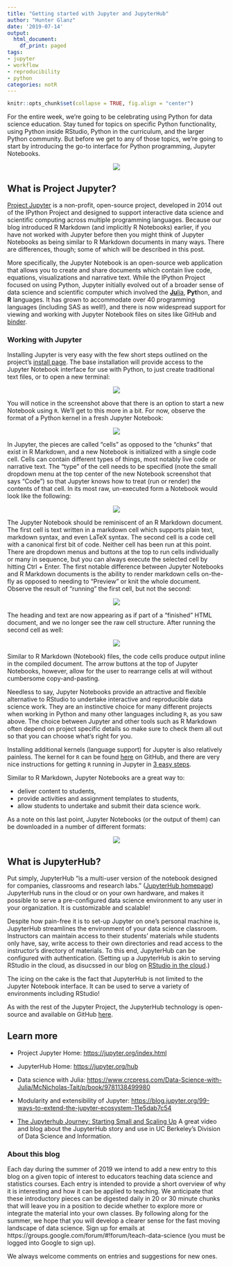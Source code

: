 ```yaml
---
title: "Getting started with Jupyter and JupyterHub"
author: "Hunter Glanz"
date: '2019-07-14'
output:
  html_document:
    df_print: paged
tags:
- jupyter
- workflow
- reproducibility
- python
categories: notR
---
```


```r
knitr::opts_chunk$set(collapse = TRUE, fig.align = "center")
```

For the entire week, we're going to be celebrating using Python for data science education.  Stay tuned for topics on specific Python functionality, using Python inside RStudio, Python in the curriculum, and the larger Python community.  But before we get to any of those topics, we're going to start by introducing the go-to interface for Python programming, Jupyter Notebooks.

<center>

![](/post/jupyter/250px-Jupyter_logo.svg.png)

</center>

## What is Project Jupyter? 

[Project Jupyter](https://jupyter.org/index.html) is a non-profit, open-source project, developed in 2014 out of the IPython Project and designed to support interactive data science and scientific computing across multiple programming languages. Because our blog introduced R Markdown (and implicitly R Notebooks) earlier, if you have not worked with Jupyter before then you might think of Jupyter Notebooks as being similar to R Markdown documents in many ways. There are differences, though; some of which will be described in this post.

More specifically, the Jupyter Notebook is an open-source web application that allows you to create and share documents which contain live code, equations, visualizations and narrative text. While the IPython Project focused on using Python, Jupyter initially evolved out of a broader sense of data science and scientific computer which involved the [**Ju**lia](https://julialang.org/), **Pyt**hon, and **R** languages. It has grown to accommodate over 40 programming languages (including SAS as well!), and there is now widespread support for viewing and working with Jupyter Notebook files on sites like GitHub and [binder](https://gke.mybinder.org/).

### Working with Jupyter

Installing Jupyter is very easy with the few short steps outlined on the project's [install page](https://jupyter.org/install). The base installation will provide access to the Jupyter Notebook interface for use with Python, to just create traditional text files, or to open a new terminal: 

<center>

![](/post/jupyter/jupyterhome_newnb.png)

</center>

You will notice in the screenshot above that there is an option to start a new Notebook using `R`. We'll get to this more in a bit. For now, observe the format of a Python kernel in a fresh Jupyter Notebook:

<center>

![](/post/jupyter/jupyter_newpythonnb.png)

</center>


In Jupyter, the pieces are called "cells" as opposed to the "chunks" that exist in R Markdown, and a new Notebook is initialized with a single code cell. Cells can contain different types of things, most notably live code or narrative text. The "type" of the cell needs to be specified (note the small dropdown menu at the top center of the new Notebook screenshot that says "Code") so that Jupyter knows how to treat (run or render) the contents of that cell. In its most raw, un-executed form a Notebook would look like the following:

<center>

![](/post/jupyter/rawpythonnb.png)

</center>

The Jupyter Notebook should be reminiscent of an R Markdown document. The first cell is text written in a markdown cell which supports plain text, markdown syntax, and even LaTeX syntax. The second cell is a code cell with a canonical first bit of code. Neither cell has been run at this point. There are dropdown menus and buttons at the top to run cells individually or many in sequence, but you can always execute the selected cell by hitting Ctrl + Enter. The first notable difference between Jupyter Notebooks and R Markdown documents is the ability to render markdown cells on-the-fly as opposed to needing to "Preview" or knit the whole document. Observe the result of "running" the first cell, but not the second:

<center>

![](/post/jupyter/markdownpythonnb.png)

</center>

The heading and text are now appearing as if part of a "finished" HTML document, and we no longer see the raw cell structure. After running the second cell as well:

<center>

![](/post/jupyter/executedpythonnb.png)

</center>

Similar to R Markdown (Notebook) files, the code cells produce output inline in the compiled document. The arrow buttons at the top of Jupyter Notebooks, however, allow for the user to rearrange cells at will without cumbersome copy-and-pasting. 

Needless to say, Jupyter Notebooks provide an attractive and flexible alternative to RStudio to undertake interactive and reproducible data science work. They are an instinctive choice for many different projects when working in Python and many other languages including `R`, as you saw above. The choice between Jupyter and other tools such as R Markdown often depend on project specific details so make sure to check them all out so that you can choose what's right for you.

Installing additional kernels (language support) for Jupyter is also relatively painless. The kernel for `R` can be found [here](https://github.com/IRkernel/IRkernel) on GitHub, and there are very nice instructions for getting `R` running in Jupyter in [3 easy steps](https://medium.com/@kyleake/how-to-install-r-in-jupyter-with-irkernel-in-3-steps-917519326e41). 

Similar to R Markdown, Jupyter Notebooks are a great way to:

* deliver content to students,
* provide activities and assignment templates to students,
* allow students to undertake and submit their data science work.

As a note on this last point, Jupyter Notebooks (or the output of them) can be downloaded in a number of different formats:

<center>

![](/post/jupyter/jupyternb_savetypes.png)

</center>

## What is JupyterHub?

Put simply, JupyterHub "is a multi-user version of the notebook designed for companies, classrooms and research labs." ([JupyterHub homepage](https://jupyter.org/hub)) JupyterHub runs in the cloud or on your own hardware, and makes it possible to serve a pre-configured data science environment to any user in your organization. It is customizable and scalable!

Despite how pain-free it is to set-up Jupyter on one's personal machine is, JupyterHub streamlines the environment of your data science classroom. Instructors can maintain access to their students' materials while students only have, say, write access to their own directories and read access to the instructor's directory of materials. To this end, JupyterHub can be configured with authentication.  (Setting up a JupyterHub is akin to serving RStudio in the cloud, as disucssed in our blog on [RStudio in the cloud](https://teachdatascience.com/cloud/).)

The icing on the cake is the fact that JupyterHub is not limited to the Jupyter Notebook interface. It can be used to serve a variety of environments including RStudio!

As with the rest of the Jupyter Project, the JupyterHub technology is open-source and available on GitHub [here](https://github.com/jupyterhub/jupyterhub).



## Learn more

* Project Jupyter Home: [https://jupyter.org/index.html](https://jupyter.org/index.html)

* JupyterHub Home: [https://jupyter.org/hub](https://jupyter.org/hub)

* Data science with Julia: [https://www.crcpress.com/Data-Science-with-Julia/McNicholas-Tait/p/book/9781138499980](https://www.crcpress.com/Data-Science-with-Julia/McNicholas-Tait/p/book/9781138499980)

* Modularity and extensibility of Jupyter: [https://blog.jupyter.org/99-ways-to-extend-the-jupyter-ecosystem-11e5dab7c54](https://blog.jupyter.org/99-ways-to-extend-the-jupyter-ecosystem-11e5dab7c54)

* [The Jupyterhub Journey: Starting Small and Scaling Up](https://data.berkeley.edu/news/jupyterhub-journey-starting-small-and-scaling)  A great video and blog about the JupyterHub story and use in UC Berkeley's Division of Data Science and Information.

### About this blog 

Each day during the summer of 2019 we intend to add a new entry to this blog on a given topic of interest to educators teaching data science and statistics courses. Each entry is intended to provide a short overview of why it is interesting and how it can be applied to teaching. We anticipate that these introductory pieces can be digested daily in 20 or 30 minute chunks that will leave you in a position to decide whether to explore more or integrate the material into your own classes. By following along for the summer, we hope that you will develop a clearer sense for the fast moving landscape of data science. Sign up for emails at https://groups.google.com/forum/#!forum/teach-data-science (you must be logged into Google to sign up).

We always welcome comments on entries and suggestions for new ones.


